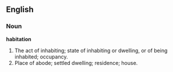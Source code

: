 ==English==

===Noun===

'''habitation'''

#The act of inhabiting; state of inhabiting or dwelling, or of being inhabited; occupancy.
#Place of abode; settled dwelling; residence; house.